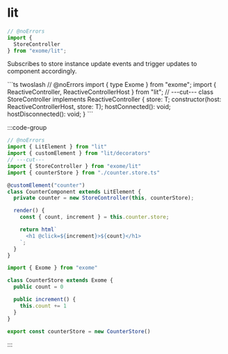 # lit

```ts twoslash
// @noErrors
import {
  StoreController
} from "exome/lit";
```

<div className="api-explore">
<p className="api-explore-comment">
Subscribes to store instance update events and trigger updates to component accordingly.
</p>
```ts twoslash
// @noErrors
import { type Exome } from "exome";
import { ReactiveController, ReactiveControllerHost } from "lit";
// ---cut---
class StoreController<T extends Exome> implements ReactiveController {
  store: T;
  constructor(host: ReactiveControllerHost, store: T);
  hostConnected(): void;
  hostDisconnected(): void;
}
```
</div>

:::code-group

```ts twoslash [example.ts]
// @noErrors
import { LitElement } from "lit"
import { customElement } from "lit/decorators"
// ---cut---
import { StoreController } from "exome/lit"
import { counterStore } from "./counter.store.ts"

@customElement("counter")
class CounterComponent extends LitElement {
  private counter = new StoreController(this, counterStore);

  render() {
    const { count, increment } = this.counter.store;

    return html`
      <h1 @click=${increment}>${count}</h1>
    `;
  }
}
```

```ts twoslash [counter.store.ts] filename="counter.store.ts"
import { Exome } from "exome"

class CounterStore extends Exome {
  public count = 0

  public increment() {
    this.count += 1
  }
}

export const counterStore = new CounterStore()
```

:::
